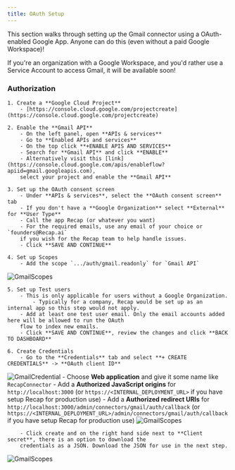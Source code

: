 ```yaml
---
title: OAuth Setup
---
```


This section walks through setting up the Gmail connector using a OAuth-enabled Google App.
Anyone can do this (even without a paid Google Workspace)!

If you're an organization with a Google Workspace, and you'd rather use a Service Account to access Gmail, 
it will be available soon! 

### Authorization
    1. Create a **Google Cloud Project**
        - [https://console.cloud.google.com/projectcreate](https://console.cloud.google.com/projectcreate)

    2. Enable the **Gmail API**
        - On the left panel, open **APIs & services**
        - Go to **Enabled APIs and services**
        - On the top click **+ENABLE APIS AND SERVICES**
        - Search for **Gmail API** and click **ENABLE**
        - Alternatively visit this [link](https://console.cloud.google.com/apis/enableflow?apiid=gmail.googleapis.com),
        select your project and enable the **Gmail API**

    3. Set up the OAuth consent screen
        - Under **APIs & services**, select the **OAuth consent screen** tab
        - If you don't have a **Google Organization** select **External** for **User Type**
        - Call the app Recap (or whatever you want)
        - For the required emails, use any email of your choice or `founders@Recap.ai`
        if you wish for the Recap team to help handle issues.
        - Click **SAVE AND CONTINUE**

    4. Set up Scopes
        - Add the scope `.../auth/gmail.readonly` for `Gmail API`
![GmailScopes](/images/connectors/gmail/GmailScopes.png)

    5. Set up Test users
        - This is only applicable for users without a Google Organization.
            - Typically for a company, Recap would be set up as an internal app so this step would not apply.
        - Add at least one test user email. Only the email accounts added here will be allowed to run the OAuth
        flow to index new emails.
        - Click **SAVE AND CONTINUE**, review the changes and click **BACK TO DASHBOARD**

    6. Create Credentials
        - Go to the **Credentials** tab and select **+ CREATE CREDENTIALS** -> **OAuth client ID**
![GmailCredential](/images/connectors/google_drive/GoogleDriveCredential.png)
        - Choose **Web application** and give it some name like `RecapConnector`
        - Add a **Authorized JavaScript origins** for `http://localhost:3000` (or `https://<INTERNAL_DEPLOYMENT_URL>` if you have setup Recap for production use)
        - Add a **Authorized redirect URIs** for `http://localhost:3000/admin/connectors/gmail/auth/callback` (or `https://<INTERNAL_DEPLOYMENT_URL>/admin/connectors/gmail/auth/callback` if you have setup Recap for production use)
![GmailScopes](/images/connectors/gmail/GmailCredentials.png)

        - Click create and on the right hand side next to **Client secret**, there is an option to download the
        credentials as a JSON. Download the JSON for use in the next step.
![GmailScopes](/images/connectors/google_drive/DriveDownloadCredentials.png)
